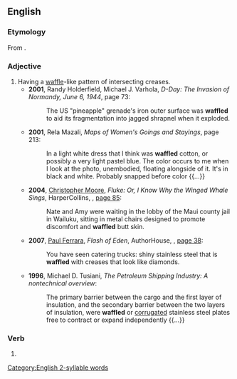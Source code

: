 ==English==

===Etymology===
From {{suffix|en|waffle|ed}}.

===Adjective===
{{en-adj}}

# Having a [[waffle]]-like pattern of intersecting creases.
#* '''2001''', Randy Holderfield, Michael J. Varhola, ''D-Day: The Invasion of Normandy, June 6, 1944'', page 73:
#*: The US "pineapple" grenade's iron outer surface was '''waffled''' to aid its fragmentation into jagged shrapnel when it exploded.
#* '''2001''', Rela Mazali, ''Maps of Women's Goings and Stayings'', page 213:
#*: In a light white dress that I think was '''waffled''' cotton, or possibly a very light pastel blue. The color occurs to me when I look at the photo, unembodied, floating alongside of it. It's in black and white. Probably snapped before color {{...}}
#* '''2004''', [[w:Christopher Moore|Christopher Moore]], ''Fluke: Or, I Know Why the Winged Whale Sings'', HarperCollins, {{ISBN|978-0-06-056668-5}}, [http://books.google.com/books?id=kdSkshe64PwC&pg=PA85&dq=waffled page 85]:
#*: Nate and Amy were waiting in the lobby of the Maui county jail in Wailuku, sitting in metal chairs designed to promote discomfort and '''waffled''' butt skin.
#* '''2007''', [[w:Paul Ferrara|Paul Ferrara]], ''Flash of Eden'', AuthorHouse, {{ISBN|978-1-4343-4070-2}}, [http://books.google.com/books?id=gvM5aaLLQdgC&pg=PA38&dq=waffled page 38]:
#*: You have seen catering trucks: shiny stainless steel that is '''waffled''' with creases that look like diamonds.
#* '''1996''', Michael D. Tusiani, ''The Petroleum Shipping Industry: A nontechnical overview'':
#*: The primary barrier between the cargo and the first layer of insulation, and the secondary barrier between the two layers of insulation, were '''waffled''' or [[corrugated]] stainless steel plates free to contract or expand independently {{...}}

===Verb===
{{head|en|verb form}}

# {{en-past of|waffle}}

[[Category:English 2-syllable words]]